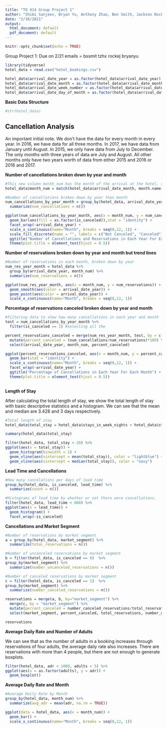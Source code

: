 ```yaml
---
title: "TO 414 Group Project 1"
author: "Shibi Sanjeev, Bryan Yu, Anthony Zhao, Ben Smith, Jackson Rocke"
date: "2/10/2021"
output:
  html_document: default
  pdf_document: default
---
```


```r
knitr::opts_chunk$set(echo = TRUE)
```

Group Project 1: Due on 2/21
emails = 
bssmit
tzhx
rockej
bryanyu

```r
library(tidyverse)
hotel_data = read.csv("hotel_bookings.csv")

hotel_data$arrival_date_year = as.factor(hotel_data$arrival_date_year)
hotel_data$arrival_date_month = as.factor(hotel_data$arrival_date_month)
hotel_data$arrival_date_week_number = as.factor(hotel_data$arrival_date_week_number)
hotel_data$arrival_date_day_of_month = as.factor(hotel_data$arrival_date_day_of_month)
```

**Basic Data Structure**
```r
#str(hotel_data)
```

## **Cancellation Analysis**

An important initial note. We don't have the data for every month in every year. In 2016, we have data for all three months. In 2017, we have data from January until August. In 2015, we only have data from July to December. The only months with three years of data are July and August. All other months only have two years worth of data from either 2015 and 2016 or 2016 and 2017.

**Number of cancellations broken down by year and month**
```r
#This new column month_num has the month of the arrival at the hotel, similar to the arrival_date_month column. However, this one is in numerical form. This helps us with graphing. 
hotel_data$month_num = match(hotel_data$arrival_date_month, month.name)

#Number of cancellations broken down by year then month
num_cancellations_by_year_month = group_by(hotel_data, arrival_date_year, month_num, is_canceled) %>%
  summarize(num_cancellations = n())

ggplot(num_cancellations_by_year_month, aes(x = month_num, y = num_cancellations)) +
  geom_bar(aes(fill = as.factor(is_canceled)),stat = "identity") +
  facet_wrap(~arrival_date_year) +
  scale_x_continuous(name="Month", breaks = seq(0,12, 1)) +
  scale_fill_discrete(name = "", labels = c("Not Canceled", "Canceled")) +
  ggtitle("Number of Cancellations and Reservations in Each Year For Each Month") +
  theme(plot.title = element_text(hjust = 0.5))
```

**Number of reservations broken down by year and month but trend lines**
```r
#Number of reservations in each month, broken down by year
num_res_year_month = hotel_data %>%
  group_by(arrival_date_year, month_num) %>%
  summarize(num_reservations = n())

ggplot(num_res_year_month, aes(x = month_num, y = num_reservations)) +
  geom_smooth(aes(color = arrival_date_year)) +
  geom_point(aes(color = arrival_date_year)) +
  scale_x_continuous(name="Month", breaks = seq(0,12, 1))
```

**Percentage of reservations canceled broken down by year and month**
```r
#filtering data to show how many cancellations in each year and month
test = num_cancellations_by_year_month %>%
  filter(is_canceled == 1) #selecting all the 

percent_reservations_canceled = merge(num_res_year_month, test, by = c("arrival_date_year", "month_num")) %>%
  mutate(percent_canceled = (num_cancellations/num_reservations)*100) %>%
  select(arrival_date_year, month_num, percent_canceled)

ggplot(percent_reservations_canceled, aes(x = month_num, y = percent_canceled)) +
  geom_bar(stat = "identity") +
  scale_x_continuous(name="Month", breaks = seq(0,12, 1)) +
  facet_wrap(~arrival_date_year) +
  ggtitle("Percentage of Cancellations in Each Year For Each Month") +
  theme(plot.title = element_text(hjust = 0.5))
  
```


**Length of Stay**

After calculating the total length of stay, we show the total length of stay with basic descriptive statistics and a histogram. We can see that the mean and median are 3.428 and 3 days respectively.
```r
#Total length of stay
hotel_data$total_stay = hotel_data$stays_in_week_nights + hotel_data$stays_in_weekend_nights

summary(hotel_data$total_stay)

filter(hotel_data, total_stay < 20) %>%
ggplot(aes(x = total_stay)) +
  geom_histogram(binwidth = 1) +
  geom_vline(aes(xintercept = mean(total_stay)), color = "lightblue") +
  geom_vline(aes(xintercept = median(total_stay)), color = "navy")
```

**Lead Time and Cancellations**
```r
#How many cancelations per days of lead time
group_by(hotel_data, is_canceled, lead_time) %>%
  summarize(count = n())

#Histograms of lead time by whether or not there were cancellations.
filter(hotel_data, lead_time < 600) %>%
ggplot(aes(x = lead_time)) +
  geom_histogram() +
  facet_wrap(~is_canceled)
```

**Cancellations and Market Segment**
```r
#Number of reservations by market segment
a = group_by(hotel_data, market_segment) %>%
  summarize(total_reservations = n())

#Number of uncanceled reservations by market segment
b = filter(hotel_data, is_canceled == 0)  %>%
group_by(market_segment) %>%
  summarize(number_uncanceled_reservations = n())

#Number of canceled reservations by market segment
c = filter(hotel_data, is_canceled == 1)  %>%
group_by(market_segment) %>%
  summarize(number_canceled_reservations = n())

reservations = merge(a, b, by="market_segment") %>%
  merge(c, by = "market_segment") %>%
  mutate(percent_canceled = number_canceled_reservations/total_reservations) %>%
  select(market_segment, percent_canceled, total_reservations, number_uncanceled_reservations, number_canceled_reservations)

reservations
```

**Average Daily Rate and Number of Adults**

We can see that as the number of adults in a booking increases through reservations of four adults, the average daily rate also increases. There are reservations with more than 4 people, but there are not enough to generate boxplots. 
```r
filter(hotel_data, adr < 1000, adults < 5) %>%
ggplot(aes(x = as.factor(adults), y = adr)) +
  geom_boxplot()
```

**Average Daily Rate and Month**
```r
#Average Daily Rate by Month
group_by(hotel_data, month_num) %>%
  summarize(avg_adr = mean(adr, na.rm = TRUE))
```

```r
ggplot(data = hotel_data, aes(x = month_num)) +
  geom_bar() +
  scale_x_continuous(name="Month", breaks = seq(0,12, 1))
```




